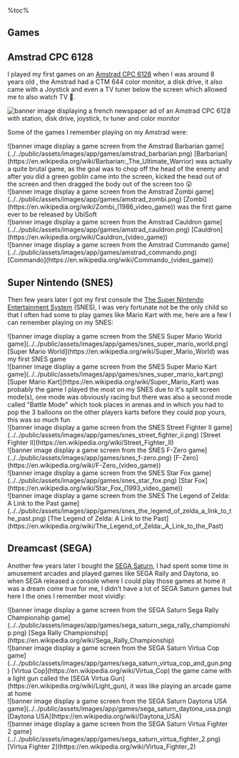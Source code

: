 %toc%

<article>

# Games

## Amstrad CPC 6128

I played my first games on an [Amstrad CPC 6128](https://en.wikipedia.org/wiki/Amstrad) when I was around 8 years old , the Amstrad had a CTM 644 color monitor, a disk drive, it also came with a Joystick and even a TV tuner below the screen which allowed me to also watch TV 🤯.

![banner image displaying a french newspaper ad of an Amstrad CPC 6128 with station, disk drive, joystick, tv tuner and color monitor](../../public/assets/images/app/games/amstrad_cpc_6128_with_tv_tuner.png)

Some of the games I remember playing on my Amstrad were:

<div className="grid">
    <div>
        ![banner image display a game screen from the Amstrad Barbarian game](../../public/assets/images/app/games/amstrad_barbarian.png)
        [Barbarian](https://en.wikipedia.org/wiki/Barbarian:_The_Ultimate_Warrior) was actually a quite brutal game, as the goal was to chop off the head of the enemy and after you did a green goblin came into the screen, kicked the head out of the screen and then dragged the body out of the screen too 😲
    </div>
    <div>
        ![banner image display a game screen from the Amstrad Zombi game](../../public/assets/images/app/games/amstrad_zombi.png)
        [Zombi](https://en.wikipedia.org/wiki/Zombi_(1986_video_game)) was the first game ever to be released by UbiSoft
    </div>
    <div>
        ![banner image display a game screen from the Amstrad Cauldron game](../../public/assets/images/app/games/amstrad_cauldron.png)
        [Cauldron](https://en.wikipedia.org/wiki/Cauldron_(video_game))
    </div>
    <div>
        ![banner image display a game screen from the Amstrad Commando game](../../public/assets/images/app/games/amstrad_commando.png)
        [Commando](https://en.wikipedia.org/wiki/Commando_(video_game))
    </div>
</div>

## Super Nintendo (SNES)

Then few years later I got my first console the [The Super Nintendo Entertainment System](https://en.wikipedia.org/wiki/Super_Nintendo_Entertainment_System#:~:text=The%20Super%20Nintendo%20Entertainment%20System,and%201993%20in%20South%20America.) (SNES), I was very fortunate not be the only child so that I often had some to play games like Mario Kart with me, here are a few I can remember playing on my SNES:

<div className="grid">
    <div>
        ![banner image display a game screen from the SNES Super Mario World game](../../public/assets/images/app/games/snes_super_mario_world.png)
        [Super Mario World](https://en.wikipedia.org/wiki/Super_Mario_World) was my first SNES game
    </div>
    <div>
        ![banner image display a game screen from the SNES Super Mario Kart game](../../public/assets/images/app/games/snes_super_mario_kart.png)
        [Super Mario Kart](https://en.wikipedia.org/wiki/Super_Mario_Kart) was probably the game I played the most on my SNES due to it's split screen mode(s), one mode was obviously racing but there was also a second mode called "Battle Mode" which took places in arenas and in which you had to pop the 3 balloons on the other players karts before they could pop yours, this was so much fun
    </div>
    <div>
        ![banner image display a game screen from the SNES Street Fighter II game](../../public/assets/images/app/games/snes_street_fighter_ii.png)
        [Street Fighter II](https://en.wikipedia.org/wiki/Street_Fighter_II)
    </div>
    <div>
        ![banner image display a game screen from the SNES F-Zero game](../../public/assets/images/app/games/snes_f-zero.png)
        [F-Zero](https://en.wikipedia.org/wiki/F-Zero_(video_game))
    </div>
    <div>
        ![banner image display a game screen from the SNES Star Fox game](../../public/assets/images/app/games/snes_star_fox.png)
        [Star Fox](https://en.wikipedia.org/wiki/Star_Fox_(1993_video_game))
    </div>
    <div>
        ![banner image display a game screen from the SNES The Legend of Zelda: A Link to the Past game](../../public/assets/images/app/games/snes_the_legend_of_zelda_a_link_to_the_past.png)
        [The Legend of Zelda: A Link to the Past](https://en.wikipedia.org/wiki/The_Legend_of_Zelda:_A_Link_to_the_Past)
    </div>
</div>

## Dreamcast (SEGA)

Another few years later I bought the [SEGA Saturn](https://en.wikipedia.org/wiki/Saturn), I had spent some time in amusement arcades and played games like SEGA Rally and Daytona, so when SEGA released a console where I could play those games at home it was a dream come true for me, I didn't have a lot of SEGA Saturn games but here I the ones I remember most vividly:

<div className="grid">
    <div>
        ![banner image display a game screen from the SEGA Saturn Sega Rally Championship game](../../public/assets/images/app/games/sega_saturn_sega_rally_championship.png)
        [Sega Rally Championship](https://en.wikipedia.org/wiki/Sega_Rally_Championship)
    </div>
    <div>
        ![banner image display a game screen from the SEGA Saturn Virtua Cop game](../../public/assets/images/app/games/sega_saturn_virtua_cop_and_gun.png)
        [Virtua Cop](https://en.wikipedia.org/wiki/Virtua_Cop) the game came with a light gun called the [SEGA Virtua Gun](https://en.wikipedia.org/wiki/Light_gun), it was like playing an arcade game at home
    </div>
    <div>
        ![banner image display a game screen from the SEGA Saturn Daytona USA game](../../public/assets/images/app/games/sega_saturn_daytona_usa.png)
        [Daytona USA](https://en.wikipedia.org/wiki/Daytona_USA)
    </div>
    <div>
        ![banner image display a game screen from the SEGA Saturn Virtua Fighter 2 game](../../public/assets/images/app/games/sega_saturn_virtua_fighter_2.png)
        [Virtua Fighter 2](https://en.wikipedia.org/wiki/Virtua_Fighter_2)
    </div>
</div>

</article>
